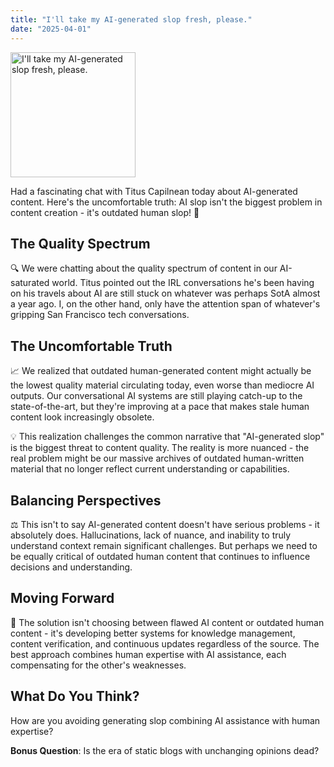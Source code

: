 ```yaml
---
title: "I'll take my AI-generated slop fresh, please."
date: "2025-04-01"
---
```


<img height="200" src="/images/ChatGPT Image Apr 11, 2025, 05_04_30 PM.png" title="I'll take my AI-generated slop fresh, please."/>

Had a fascinating chat with Titus Capilnean today about AI-generated content. Here's the uncomfortable truth: AI slop isn't the biggest problem in content creation - it's outdated human slop! 🤔

## The Quality Spectrum

🔍 We were chatting about the quality spectrum of content in our AI-saturated world. Titus pointed out the IRL conversations he's been having on his travels about AI are still stuck on whatever was perhaps SotA almost a year ago. I, on the other hand, only have the attention span of whatever's gripping San Francisco tech conversations.

## The Uncomfortable Truth

📈 We realized that outdated human-generated content might actually be the lowest quality material circulating today, even worse than mediocre AI outputs. Our conversational AI systems are still playing catch-up to the state-of-the-art, but they're improving at a pace that makes stale human content look increasingly obsolete.

💡 This realization challenges the common narrative that "AI-generated slop" is the biggest threat to content quality. The reality is more nuanced - the real problem might be our massive archives of outdated human-written material that no longer reflect current understanding or capabilities.

## Balancing Perspectives

⚖️ This isn't to say AI-generated content doesn't have serious problems - it absolutely does. Hallucinations, lack of nuance, and inability to truly understand context remain significant challenges. But perhaps we need to be equally critical of outdated human content that continues to influence decisions and understanding.

## Moving Forward

🚀 The solution isn't choosing between flawed AI content or outdated human content - it's developing better systems for knowledge management, content verification, and continuous updates regardless of the source. The best approach combines human expertise with AI assistance, each compensating for the other's weaknesses.

## What Do You Think?

How are you avoiding generating slop combining AI assistance with human expertise?

**Bonus Question**: Is the era of static blogs with unchanging opinions dead?